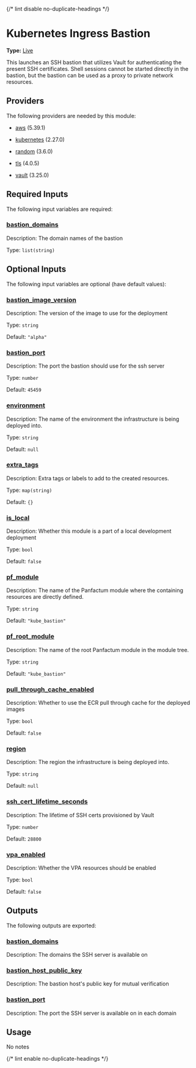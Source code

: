 {/* lint disable no-duplicate-headings */}

# Kubernetes Ingress Bastion

**Type:** [Live](./overview)

This launches an SSH bastion that utilizes Vault for authenticating the present SSH certificates. Shell sessions
cannot be started directly in the bastion, but the bastion can be used as a proxy to private network resources.

## Providers

The following providers are needed by this module:

* [aws](https://registry.terraform.io/providers/hashicorp/aws/5.39.1/docs) (5.39.1)

* [kubernetes](https://registry.terraform.io/providers/hashicorp/kubernetes/2.27.0/docs) (2.27.0)

* [random](https://registry.terraform.io/providers/hashicorp/random/3.6.0/docs) (3.6.0)

* [tls](#requirement_tls) (4.0.5)

* [vault](https://registry.terraform.io/providers/hashicorp/vault/3.25.0/docs) (3.25.0)

## Required Inputs

The following input variables are required:

### <a name="input_bastion_domains" /> [bastion\_domains](#input_bastion_domains)

Description: The domain names of the bastion

Type: `list(string)`

## Optional Inputs

The following input variables are optional (have default values):

### <a name="input_bastion_image_version" /> [bastion\_image\_version](#input_bastion_image_version)

Description: The version of the image to use for the deployment

Type: `string`

Default: `"alpha"`

### <a name="input_bastion_port" /> [bastion\_port](#input_bastion_port)

Description: The port the bastion should use for the ssh server

Type: `number`

Default: `45459`

### <a name="input_environment" /> [environment](#input_environment)

Description: The name of the environment the infrastructure is being deployed into.

Type: `string`

Default: `null`

### <a name="input_extra_tags" /> [extra\_tags](#input_extra_tags)

Description: Extra tags or labels to add to the created resources.

Type: `map(string)`

Default: `{}`

### <a name="input_is_local" /> [is\_local](#input_is_local)

Description: Whether this module is a part of a local development deployment

Type: `bool`

Default: `false`

### <a name="input_pf_module" /> [pf\_module](#input_pf_module)

Description: The name of the Panfactum module where the containing resources are directly defined.

Type: `string`

Default: `"kube_bastion"`

### <a name="input_pf_root_module" /> [pf\_root\_module](#input_pf_root_module)

Description: The name of the root Panfactum module in the module tree.

Type: `string`

Default: `"kube_bastion"`

### <a name="input_pull_through_cache_enabled" /> [pull\_through\_cache\_enabled](#input_pull_through_cache_enabled)

Description: Whether to use the ECR pull through cache for the deployed images

Type: `bool`

Default: `false`

### <a name="input_region" /> [region](#input_region)

Description: The region the infrastructure is being deployed into.

Type: `string`

Default: `null`

### <a name="input_ssh_cert_lifetime_seconds" /> [ssh\_cert\_lifetime\_seconds](#input_ssh_cert_lifetime_seconds)

Description: The lifetime of SSH certs provisioned by Vault

Type: `number`

Default: `28800`

### <a name="input_vpa_enabled" /> [vpa\_enabled](#input_vpa_enabled)

Description: Whether the VPA resources should be enabled

Type: `bool`

Default: `false`

## Outputs

The following outputs are exported:

### <a name="output_bastion_domains" /> [bastion\_domains](#output_bastion_domains)

Description: The domains the SSH server is available on

### <a name="output_bastion_host_public_key" /> [bastion\_host\_public\_key](#output_bastion_host_public_key)

Description: The bastion host's public key for mutual verification

### <a name="output_bastion_port" /> [bastion\_port](#output_bastion_port)

Description: The port the SSH server is available on in each domain

## Usage

No notes

{/* lint enable no-duplicate-headings */}
